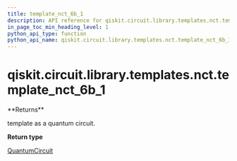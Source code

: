 ```yaml
---
title: template_nct_6b_1
description: API reference for qiskit.circuit.library.templates.nct.template_nct_6b_1
in_page_toc_min_heading_level: 1
python_api_type: function
python_api_name: qiskit.circuit.library.templates.nct.template_nct_6b_1
---
```


# qiskit.circuit.library.templates.nct.template\_nct\_6b\_1

<Function id="qiskit.circuit.library.templates.nct.template_nct_6b_1" github="https://github.com/qiskit/qiskit/tree/stable/0.23/qiskit/circuit/library/templates/nct/template_nct_6b_1.py" signature="template_nct_6b_1()">
  **Returns**

  template as a quantum circuit.

  **Return type**

  [QuantumCircuit](qiskit.circuit.QuantumCircuit "qiskit.circuit.QuantumCircuit")
</Function>

